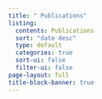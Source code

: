 ```yaml
---
title: " Publications"
listing:
  contents: Publications
  sort: "date desc"
  type: default
  categories: true
  sort-ui: false
  filter-ui: false
page-layout: full
title-block-banner: true
---
```

